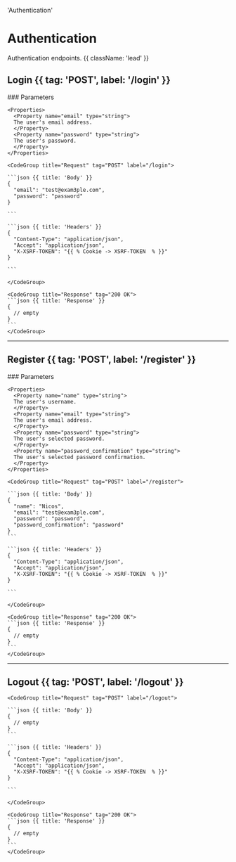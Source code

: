   'Authentication'

# Authentication

Authentication endpoints. {{ className: 'lead' }}

## Login {{ tag: 'POST', label: '/login' }}

<Row>
  <Col>
    ### Parameters

    <Properties>
      <Property name="email" type="string">
      The user's email address.
      </Property>
      <Property name="password" type="string">
      The user's password.
      </Property>
    </Properties>

  </Col>
  <Col sticky>

    <CodeGroup title="Request" tag="POST" label="/login">

    ```json {{ title: 'Body' }}
    {
      "email": "test@exam3ple.com",
      "password": "password"
    }

    ```

    ```json {{ title: 'Headers' }}
    {
      "Content-Type": "application/json",
      "Accept": "application/json",
      "X-XSRF-TOKEN": "{{ % Cookie -> XSRF-TOKEN  % }}"
    }

    ```

    </CodeGroup>

    <CodeGroup title="Response" tag="200 OK">
    ```json {{ title: 'Response' }}
    {
      // empty
    }
    ```
    </CodeGroup>

  </Col>
</Row>

---

## Register {{ tag: 'POST', label: '/register' }}

<Row>
  <Col>
    ### Parameters

    <Properties>
      <Property name="name" type="string">
      The user's username.
      </Property>
      <Property name="email" type="string">
      The user's email address.
      </Property>
      <Property name="password" type="string">
      The user's selected password.
      </Property>
      <Property name="password_confirmation" type="string">
      The user's selected password confirmation.
      </Property>
    </Properties>

  </Col>
  <Col sticky>

    <CodeGroup title="Request" tag="POST" label="/register">

    ```json {{ title: 'Body' }}
    {
      "name": "Nicos",
      "email": "test@exam3ple.com",
      "password": "password",
      "password_confirmation": "password"
    }
    ```

    ```json {{ title: 'Headers' }}
    {
      "Content-Type": "application/json",
      "Accept": "application/json",
      "X-XSRF-TOKEN": "{{ % Cookie -> XSRF-TOKEN  % }}"
    }

    ```

    </CodeGroup>

    <CodeGroup title="Response" tag="200 OK">
    ```json {{ title: 'Response' }}
    {
      // empty
    }
    ```
    </CodeGroup>

  </Col>
</Row>

---

## Logout {{ tag: 'POST', label: '/logout' }}

<Row>
  <Col>
  </Col>
  <Col sticky>

    <CodeGroup title="Request" tag="POST" label="/logout">

    ```json {{ title: 'Body' }}
    {
      // empty
    }
    ```

    ```json {{ title: 'Headers' }}
    {
      "Content-Type": "application/json",
      "Accept": "application/json",
      "X-XSRF-TOKEN": "{{ % Cookie -> XSRF-TOKEN  % }}"
    }

    ```

    </CodeGroup>

    <CodeGroup title="Response" tag="200 OK">
    ```json {{ title: 'Response' }}
    {
      // empty
    }
    ```
    </CodeGroup>

  </Col>
</Row>
